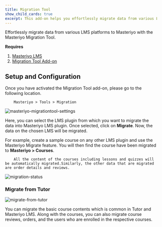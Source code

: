 ```yaml
---
title: Migration Tool
show_child_cards: true
excerpt: This add-on helps you effortlessly migrate data from various LMS platforms to Masteriyo with the Masteriyo Migration Tool.
---
```


Effortlessly migrate data from various LMS platforms to Masteriyo with the Masteriyo Migration Tool.

**Requires**

1. [Masteriyo LMS](https://masteriyo.com/pricing/)
2. [Migration Tool Add-on](https://docs.masteriyo.com/getting-started/activate-masteriyo-addons)

## Setup and Configuration

Once you have activated the Migration Tool add-on, please go to the following location.

        Masteriyo > Tools > Migration

![masteriyo-migrationtool-settings](https://github.com/Masteriyo/masteriyo-docs/assets/75772539/ecf5f8d5-8b04-4ccf-9361-f74b1b39b7b9)

Here, you can select the LMS plugin from which you want to migrate the data into Masteriyo LMS plugin. Once selected, click on **Migrate**. Now, the data on the chosen LMS will be migrated.

For example, create a sample course on any other LMS plugin and use the Masteriyo Migrate feature. You will then find the course have been migrated to **Masteriyo > Courses**.

        All the content of the courses including lessons and quizzes will be automatically migrated.Similarly, the other data that are migrated are order details and reviews.

![migration-status](https://github.com/Masteriyo/masteriyo-docs/assets/75772539/6e2308de-d32b-493a-b954-4d9e62bc8410)

### Migrate from Tutor

![migrate-from-tutor](https://github.com/user-attachments/assets/38f70e08-3cba-4ab7-bd3c-f28bbe18b749)

You can migrate the basic course contents which is common in Tutor and Masteriyo LMS. Along with the courses, you can also migrate course reviews, orders, and the users who are enrolled in the respective courses.
